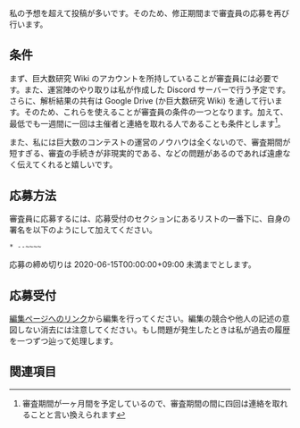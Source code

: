 私の予想を超えて投稿が多いです。そのため、修正期間まで審査員の応募を再び行います。

== 条件 ==

まず、巨大数研究 Wiki のアカウントを所持していることが審査員には必要です。また、運営陣のやり取りは私が作成した Discord サーバーで行う予定です。さらに、解析結果の共有は Google Drive (か巨大数研究 Wiki) を通して行います。そのため、これらを使えることが審査員の条件の一つとなります。加えて、最低でも一週間に一回は主催者と連絡を取れる人であることも条件とします<ref>審査期間が一ヶ月間を予定しているので、審査期間の間に四回は連絡を取れることと言い換えられます</ref>。

また、私には巨大数のコンテストの運営のノウハウは全くないので、審査期間が短すぎる、審査の手続きが非現実的である、などの問題があるのであれば遠慮なく伝えてくれると嬉しいです。

== 応募方法 ==

審査員に応募するには、応募受付のセクションにあるリストの一番下に、自身の署名を以下のようにして加えてください。

<pre>
* --~~~~
</pre>

応募の締め切りは 2020-06-15T00:00:00+09:00 未満までとします。

== 応募受付 ==

[https://googology.wikia.org/ja/wiki/%E3%83%A6%E3%83%BC%E3%82%B6%E3%83%BC:Hexirp/%E5%BC%8F%E7%A5%9E%E5%B7%A8%E5%A4%A7%E6%95%B0/%E5%BF%9C%E5%8B%9F%E5%8F%97%E4%BB%98?action=edit 編集ページへのリンク]から編集を行ってください。編集の競合や他人の記述の意図しない消去には注意してください。もし問題が発生したときは私が過去の履歴を一つずつ辿って処理します。

{{ユーザー:Hexirp/式神巨大数/応募受付}}

== 関連項目 ==

{{ユーザー:Hexirp/式神巨大数}}
